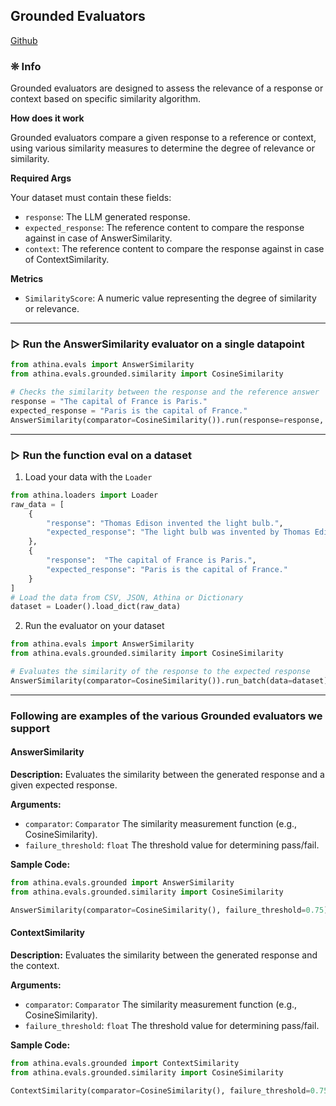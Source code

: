 
## Grounded Evaluators

[Github](https://github.com/athina-ai/athina-evals/blob/main/athina/evals/grounded/wrapper.py)

### ❊ Info

Grounded evaluators are designed to assess the relevance of a response or context based on specific similarity algorithm.

**How does it work**

Grounded evaluators compare a given response to a reference or context, using various similarity measures to determine the degree of relevance or similarity.

**Required Args**

Your dataset must contain these fields:

- `response`: The LLM generated response.
- `expected_response`: The reference content to compare the response against in case of AnswerSimilarity.
- `context`: The reference content to compare the response against in case of ContextSimilarity.

**Metrics**

- `SimilarityScore`: A numeric value representing the degree of similarity or relevance.

---

### ▷ Run the AnswerSimilarity evaluator on a single datapoint

```python
from athina.evals import AnswerSimilarity
from athina.evals.grounded.similarity import CosineSimilarity

# Checks the similarity between the response and the reference answer
response = "The capital of France is Paris."
expected_response = "Paris is the capital of France."
AnswerSimilarity(comparator=CosineSimilarity()).run(response=response, expected_response=expected_response).to_df()
```

---

### ▷ Run the function eval on a dataset

1. Load your data with the `Loader`

```python
from athina.loaders import Loader
raw_data = [
    {
        "response": "Thomas Edison invented the light bulb.",
        "expected_response": "The light bulb was invented by Thomas Edison."
    },
    {
        "response":  "The capital of France is Paris.",
        "expected_response": "Paris is the capital of France."
    }
]
# Load the data from CSV, JSON, Athina or Dictionary
dataset = Loader().load_dict(raw_data)
```

2. Run the evaluator on your dataset

```python
from athina.evals import AnswerSimilarity
from athina.evals.grounded.similarity import CosineSimilarity

# Evaluates the similarity of the response to the expected response
AnswerSimilarity(comparator=CosineSimilarity()).run_batch(data=dataset).to_df()
```

---

### Following are examples of the various Grounded evaluators we support


#### AnswerSimilarity

**Description:**
Evaluates the similarity between the generated response and a given expected response.

**Arguments:**

- `comparator`: `Comparator` The similarity measurement function (e.g., CosineSimilarity).
- `failure_threshold`: `float` The threshold value for determining pass/fail.

**Sample Code:**

```python
from athina.evals.grounded import AnswerSimilarity
from athina.evals.grounded.similarity import CosineSimilarity

AnswerSimilarity(comparator=CosineSimilarity(), failure_threshold=0.75).run_batch(data=dataset).to_df()
```


#### ContextSimilarity

**Description:**
Evaluates the similarity between the generated response and the context.

**Arguments:**

- `comparator`: `Comparator` The similarity measurement function (e.g., CosineSimilarity).
- `failure_threshold`: `float` The threshold value for determining pass/fail.

**Sample Code:**

```python
from athina.evals.grounded import ContextSimilarity
from athina.evals.grounded.similarity import CosineSimilarity

ContextSimilarity(comparator=CosineSimilarity(), failure_threshold=0.75).run_batch(data=dataset).to_df()
```